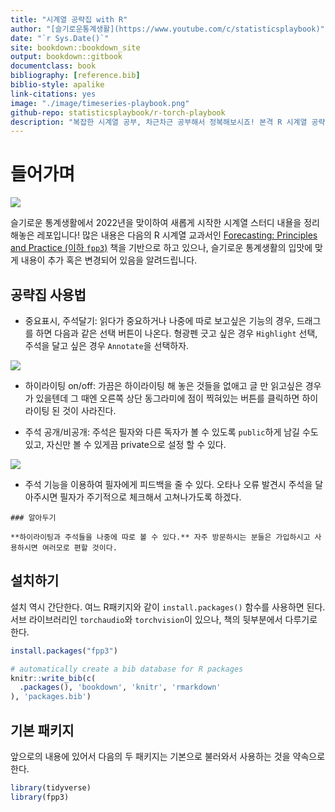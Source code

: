 ```yaml
---
title: "시계열 공략집 with R"
author: "[슬기로운통계생활](https://www.youtube.com/c/statisticsplaybook)"
date: "`r Sys.Date()`"
site: bookdown::bookdown_site
output: bookdown::gitbook
documentclass: book
bibliography: [reference.bib]
biblio-style: apalike
link-citations: yes
image: "./image/timeseries-playbook.png"
github-repo: statisticsplaybook/r-torch-playbook
description: "복잡한 시계열 공부, 차근차근 공부해서 정복해보시죠! 본격 R 시계열 공략집"
---
```


# 들어가며 {.unnumbered}

![](./image/timeseries-playbook.png)

슬기로운 통계생활에서 2022년을 맞이하여 새롭게 시작한 시계열 스터디 내욜을 정리해놓은 레포입니다! 많은 내용은 다음의 R 시계열 교과서인  [Forecasting: Principles and Practice (이하 `fpp3`)](https://otexts.com/fpp3/) 책을 기반으로 하고 있으나, 슬기로운 통계생활의 입맛에 맞게 내용이 추가 혹은 변경되어 있음을 알려드립니다. 

## 공략집 사용법 {.unnumbered}


-   중요표시, 주석달기: 읽다가 중요하거나 나중에 따로 보고싶은 기능의 경우, 드래그를 하면 다음과 같은 선택 버튼이 나온다. 형광펜 긋고 싶은 경우 `Highlight` 선택, 주석을 달고 싶은 경우 `Annotate`을 선택하자.

![](./image/annotation.jpg)

-   하이라이팅 on/off: 가끔은 하이라이팅 해 놓은 것들을 없애고 글 만 읽고싶은 경우가 있을텐데 그 때엔 오른쪽 상단 동그라미에 점이 찍혀있는 버튼를 클릭하면 하이라이팅 된 것이 사라진다.

-   주석 공개/비공개: 주석은 필자와 다른 독자가 볼 수 있도록 `public`하게 남길 수도 있고, 자신만 볼 수 있게끔 private으로 설정 할 수 있다.

![](./image/private.jpg)

-   주석 기능을 이용하여 필자에게 피드백을 줄 수 있다. 오타나 오류 발견시 주석을 달아주시면 필자가 주기적으로 체크해서 고쳐나가도록 하겠다.

```block
### 알아두기

**하이라이팅과 주석들을 나중에 따로 볼 수 있다.** 자주 방문하시는 분들은 가입하시고 사용하시면 여러모로 편할 것이다.
```


## 설치하기 {.unnumbered}

설치 역시 간단한다. 여느 R패키지와 같이 `install.packages()` 함수를 사용하면 된다. 서브 라이브러리인 `torchaudio`와 `torchvision`이 있으나, 책의 뒷부분에서 다루기로 한다.

```r
install.packages("fpp3")
```

```r
# automatically create a bib database for R packages
knitr::write_bib(c(
  .packages(), 'bookdown', 'knitr', 'rmarkdown'
), 'packages.bib')
```

## 기본 패키지 {.unnumbered}

앞으로의 내용에 있어서 다음의 두 패키지는 기본으로 불러와서 사용하는 것을 약속으로 한다.

```r
library(tidyverse)
library(fpp3)
```
